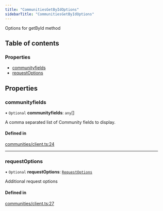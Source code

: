 ```yaml
---
title: "CommunitiesGetByIdOptions"
sidebarTitle: "CommunitiesGetByIdOptions"
---
```


Options for getById method

## Table of contents

### Properties

- [communityfields](/xdks/typescript/reference/interfaces/CommunitiesGetByIdOptions#communityfields)
- [requestOptions](/xdks/typescript/reference/interfaces/CommunitiesGetByIdOptions#requestoptions)

## Properties

### communityfields

• `Optional` **communityfields**: `any`[]

A comma separated list of Community fields to display.

#### Defined in

[communities/client.ts:24](https://github.com/xdevplatform/xdk/blob/298ca9350d035e40e7c8ee0753c50052819a41e2/xdk/typescript/src/communities/client.ts#L24)

___

### requestOptions

• `Optional` **requestOptions**: [`RequestOptions`](/xdks/typescript/reference/interfaces/RequestOptions)

Additional request options

#### Defined in

[communities/client.ts:27](https://github.com/xdevplatform/xdk/blob/298ca9350d035e40e7c8ee0753c50052819a41e2/xdk/typescript/src/communities/client.ts#L27)
